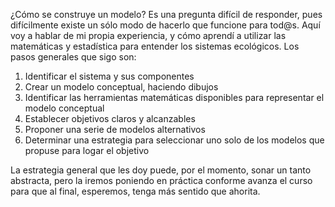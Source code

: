 ¿Cómo se construye un modelo? Es una pregunta difícil de responder, pues difícilmente existe un sólo modo de hacerlo que funcione para tod@s. Aquí voy a hablar de mi propia experiencia, y cómo aprendí a utilizar las matemáticas y estadística para entender los sistemas ecológicos. Los pasos generales que sigo son:

1. Identificar el sistema y sus componentes
2. Crear un modelo conceptual, haciendo dibujos
3. Identificar las herramientas matemáticas disponibles para representar el modelo conceptual
4. Establecer objetivos claros y alcanzables
5. Proponer una serie de modelos alternativos
6. Determinar una estrategia para seleccionar uno solo de los modelos que propuse para logar el objetivo

La estrategia general que les doy puede, por el momento, sonar un tanto abstracta, pero la iremos poniendo en práctica conforme avanza el curso para que al final, esperemos, tenga más sentido que ahorita.

